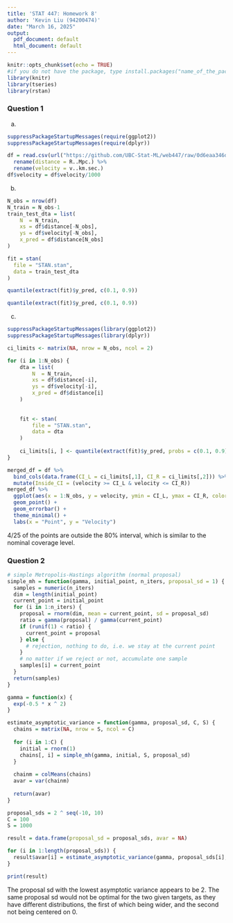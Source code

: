 ```yaml
---
title: 'STAT 447: Homework 8'
author: 'Kevin Liu (94200474)'
date: "March 16, 2025"
output:
  pdf_document: default
  html_document: default
---
```


```r
knitr::opts_chunk$set(echo = TRUE)
#if you do not have the package, type install.packages("name_of_the_package")
library(knitr)
library(tseries)
library(rstan)
```

### Question 1
(a)
```r
suppressPackageStartupMessages(require(ggplot2))
suppressPackageStartupMessages(require(dplyr))

df = read.csv(url("https://github.com/UBC-Stat-ML/web447/raw/0d6eaa346d78abe4cd125e8fc688c9074d6331d9/data/hubble-1.csv")) %>%
  rename(distance = R..Mpc.) %>%
  rename(velocity = v..km.sec.)
df$velocity = df$velocity/1000
```


(b)
```r
N_obs = nrow(df)
N_train = N_obs-1
train_test_dta = list(
    N  = N_train,
    xs = df$distance[-N_obs], 
    ys = df$velocity[-N_obs], 
    x_pred = df$distance[N_obs]
)

fit = stan(
  file = "STAN.stan",
  data = train_test_dta
)

quantile(extract(fit)$y_pred, c(0.1, 0.9))
```
```r
quantile(extract(fit)$y_pred, c(0.1, 0.9))
```

(c)
```r
suppressPackageStartupMessages(library(ggplot2))
suppressPackageStartupMessages(library(dplyr))

ci_limits <- matrix(NA, nrow = N_obs, ncol = 2)

for (i in 1:N_obs) {
    dta = list(
        N  = N_train,
        xs = df$distance[-i], 
        ys = df$velocity[-i], 
        x_pred = df$distance[i]
    )
    
    
    fit <- stan(
        file = "STAN.stan",
        data = dta
    )
    
    ci_limits[i, ] <- quantile(extract(fit)$y_pred, probs = c(0.1, 0.9))
}

merged_df = df %>% 
  bind_cols(data.frame(CI_L = ci_limits[,1], CI_R = ci_limits[,2])) %>% 
  mutate(Inside_CI = (velocity >= CI_L & velocity <= CI_R)) 
merged_df %>% 
  ggplot(aes(x = 1:N_obs, y = velocity, ymin = CI_L, ymax = CI_R, color=Inside_CI)) +
  geom_point() + 
  geom_errorbar() +
  theme_minimal() +
  labs(x = "Point", y = "Velocity")
```
4/25 of the points are outside the 80% interval, which is similar to the nominal coverage level.

### Question 2

```r
# simple Metropolis-Hastings algorithm (normal proposal)
simple_mh = function(gamma, initial_point, n_iters, proposal_sd = 1) {
  samples = numeric(n_iters) 
  dim = length(initial_point)
  current_point = initial_point
  for (i in 1:n_iters) {
    proposal = rnorm(dim, mean = current_point, sd = proposal_sd) 
    ratio = gamma(proposal) / gamma(current_point) 
    if (runif(1) < ratio) {
      current_point = proposal
    } else {
      # rejection, nothing to do, i.e. we stay at the current point
    }
    # no matter if we reject or not, accumulate one sample
    samples[i] = current_point
  }
  return(samples)
}

gamma = function(x) {
  exp(-0.5 * x ^ 2)
}

estimate_asymptotic_variance = function(gamma, proposal_sd, C, S) {
  chains = matrix(NA, nrow = S, ncol = C)
  
  for (i in 1:C) {
    initial = rnorm(1)
    chains[, i] = simple_mh(gamma, initial, S, proposal_sd)
  }
  
  chainm = colMeans(chains)
  avar = var(chainm)
  
  return(avar)
}

proposal_sds = 2 ^ seq(-10, 10)
C = 100
S = 1000

result = data.frame(proposal_sd = proposal_sds, avar = NA)

for (i in 1:length(proposal_sds)) {
  result$avar[i] = estimate_asymptotic_variance(gamma, proposal_sds[i], C, S)
}

print(result)
```
The proposal sd with the lowest asymptotic variance appears to be 2. The same proposal sd would not be optimal for the two given targets, as they have different distributions, the first of which being wider, and the second not being centered on 0.
